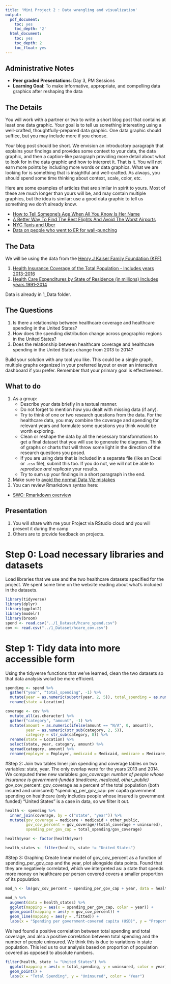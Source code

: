 ```yaml
---
title: 'Mini Project 2 : Data wrangling and visualization'
output:
  pdf_document:
    toc: yes
    toc_depth: '2'
  html_document:
    toc: yes
    toc_depth: 2
    toc_float: yes
---
```



## Administrative Notes

* **Peer graded Presentations**: Day 3, PM Sessions
* **Learning Goal**: To make informative, appropriate, and compelling data graphics after reshaping the data
<!--
* **Technical Skills**: `ggplot2` package
-->

## The Details

You will work with a partner or two to write a short blog post that contains at least one data graphic. Your goal is to tell us something interesting using a well-crafted, thoughtfully-prepared data graphic. One data graphic should suffice, but you may include more if you choose.

Your blog post should be short. We envision an introductory paragraph that explains your findings and provides some context to your data, the data graphic, and then a caption-like paragraph providing more detail about what to look for in the data graphic and how to interpret it. That is it. You will not earn more points by including more words or data graphics. What we are looking for is something that is insightful and well-crafted. As always, you should spend some time thinking about context, scale, color, etc.

Here are some examples of articles that are similar in spirit to yours. Most of these are much longer than yours will be, and may contain multiple graphics, but the idea is similar: use a good data graphic to tell us something we don't already know.

* [How to Tell Someone's Age When All You Know Is Her Name](https://fivethirtyeight.com/features/how-to-tell-someones-age-when-all-you-know-is-her-name/){target="_blank"}
* [A Better Way To Find The Best Flights And Avoid The Worst Airports](https://fivethirtyeight.com/features/fastest-airlines-fastest-airports/){target="_blank"}
* [NYC Taxis and Uber](http://toddwschneider.com/posts/analyzing-1-1-billion-nyc-taxi-and-uber-trips-with-a-vengeance/){target="_blank"}
* [Data on people who went to ER for wall-punching](https://flowingdata.com/2016/01/14/data-on-people-who-wall-punching/){target="_blank"}

## The Data 

We will be using the data from the [Henry J Kaiser Family Foundation (KFF)](https://www.kff.org/)

1. [Health Insurance Coverage of the Total Population - Includes years 2013-2016](https://www.kff.org/other/state-indicator/total-population/)
2. [Health Care Expenditures by State of Residence (in millions)  Includes years 1991-2014](https://www.kff.org/other/state-indicator/health-care-expenditures-by-state-of-residence-in-millions/)

Data is already in  1_Data folder. 

## The Questions 

1. Is there a relationship between healthcare coverage and healthcare spending in the United States?
2. How does the spending distribution change across geographic regions in the United States?
3. Does the relationship between healthcare coverage and healthcare spending in the United States change from 2013 to 2014?


Build your solution with any tool you like. This could be a single graph, multiple graphs organized in your preferred layout or even an interactive dashboard if you prefer. Remember that your primary goal is effectiveness. 


## What to do 

1. As a group:
    + Describe your data briefly in a textual manner.
    + Do not forget to mention how you dealt with missing data (if any).
    + Try to think of one or two research questions from the data. For the healthcare data, you may combine the coverage and spending for relevant years and formulate some questions you think would be worth exploring.
    + Clean or reshape the data by all the necessary transformations to get a final dataset that you will use to generate the diagrams. Think of graphs or charts that will throw some light in the direction of the research questions you posed.
    + If you are using data that is included in a separate file (like an Excel or `.csv` file), submit this too. If you do not, we will not be able to *reproduce and replicate* your results.
    + Try to sum up your findings in a short paragraph in the end.
2. Make sure to [avoid the normal Data Viz mistakes]((http://dicook.org/2018/04/14/content/post/2018-04-14-rookie-mistakes/))
4. You can review Rmarkdown syntax here:
- [SWC: Rmarkdown overview](http://swcarpentry.github.io/r-novice-gapminder/15-knitr-markdown/index.html)
    

## Presentation

1. You will share with me your Project via RStudio cloud and you will present it during the camp
2. Others are to provide feedback on projects.


# Step 0: Load necessary libraries and datasets
Load libraries that we use and the two healthcare datasets specified for the project.
We spent some time on the website reading about what's included in the datasets.

```r
library(tidyverse)
library(dplyr)
library(ggplot2)
library(modelr)
library(broom)
spend <- read.csv("../1_Dataset/hcare_spend.csv")
cov <- read.csv("../1_Dataset/hcare_cov.csv")
```

# Step 1: Tidy data into more accessible form
Using the tidyverse functions that we've learned, clean the two datasets so that data analysis wolud be more efficient.

```r
spending <- spend %>%
  gather("year", "total_spending", -1) %>%
  mutate(year = as.numeric(substr(year, 2, 5)), total_spending = as.numeric(total_spending)) %>%
  rename(state = Location)

coverage <- cov %>%
  mutate_all(as.character) %>%
  gather("category", "amount", -1) %>%
  mutate(amount = as.numeric(ifelse(amount == "N/A", 0, amount)), 
         year = as.numeric(str_sub(category, 2, 5)),
         category = str_sub(category, 8)) %>%
  rename(state = Location) %>%
  select(state, year, category, amount) %>%
  spread(category, amount) %>%
  rename(employer = Employer, medicaid = Medicaid, medicare = Medicare, non_group = Non.Group, other_public = Other.Public, total_coverage = Total, uninsured = Uninsured)
```

#Step 2: Join two tables
Inner join spending and coverage tables on two variables: state, year.
The only overlap were for the years 2013 and 2014.
We computed three new variables:
*gov_coverage: number of people whose insurance is government-funded (medicare, medicaid, other_public)
*gov_cov_percent: gov_coverage as a percent of the total population (both insured and uninsured)
*spending_per_gov_cap: per capita government spending on healthcare (only includes people whose insured is government funded)
"United States" is a case in data, so we filter it out. 

```r
health <- spending %>%
  inner_join(coverage, by = c("state", "year")) %>%
  mutate(gov_coverage = medicare + medicaid + other_public,
         gov_cov_percent = gov_coverage/(total_coverage + uninsured),
         spending_per_gov_cap = total_spending/gov_coverage)

health$year <- factor(health$year) 

health_states <- filter(health, state != "United States")
```

#Step 3: Graphing
Create linear model of gov_cov_percent as a function of spending_per_gov_cap and the year, plot alongside data points.
Found that they are negatively correlated, which we interpreted as: a state that spends more money on healthcare per person covered covers a smaller proportion of its population.

```r
mod_h <- lm(gov_cov_percent ~ spending_per_gov_cap + year, data = health_states)

mod_h %>%
  augment(data = health_states) %>%
  ggplot(mapping = aes(x = spending_per_gov_cap, color = year)) +
  geom_point(mapping = aes(y = gov_cov_percent)) + 
  geom_line(mapping = aes(y = .fitted)) +
  labs(x = "Spending per government-covered capita (USD)", y = "Proportion of total covered by government", color = "Year")
```
We had found a positive correlation between total spending and total coverage, and also a positive correlation between total spending and the number of people uninsured.
We think this is due to variations in state population.
This led us to our analysis based on proportion of population covered as opposed to absolute numbers.

```r
filter(health, state != "United States") %>%
  ggplot(mapping = aes(x = total_spending, y = uninsured, color = year)) +
  geom_point() + 
  labs(x = "Total Spending", y = "Uninsured", color = "Year")
```